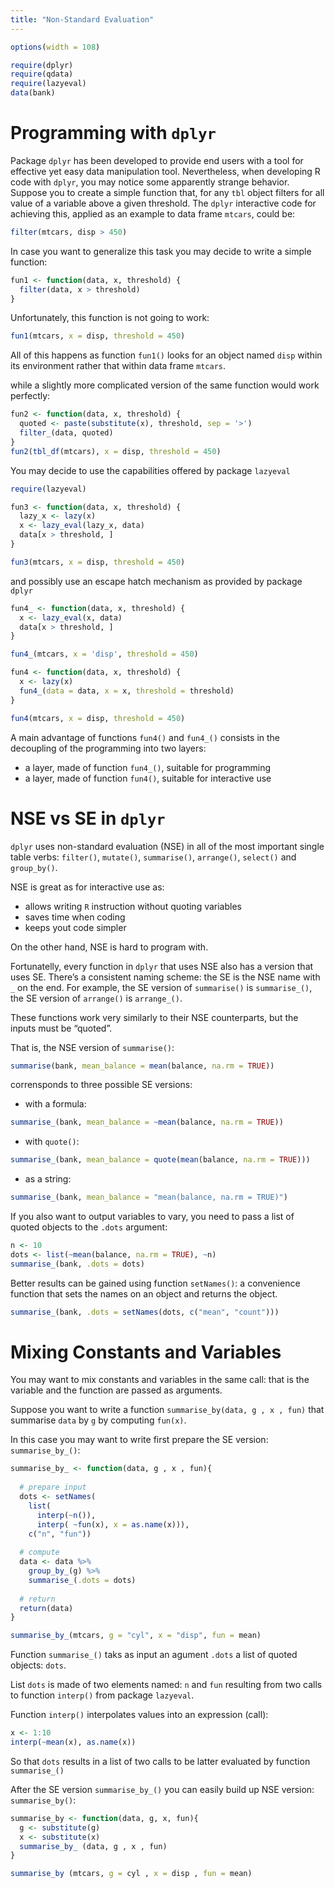 ```yaml
---
title: "Non-Standard Evaluation"
---
```


```r
options(width = 108)
```

```r
require(dplyr)
require(qdata)
require(lazyeval)
data(bank)
```


# Programming with `dplyr`

Package `dplyr` has been developed to provide end users with a tool for effective yet easy data manipulation tool. Nevertheless, when developing R code with `dplyr`, you may notice some apparently strange behavior. Suppose you to create a simple function that, for any `tbl` object filters for all value of a variable above a given threshold. The `dplyr` interactive code for achieving this, applied as an example to data frame `mtcars`, could be:

```r
filter(mtcars, disp > 450) 
```

In case you want to generalize this task you may decide to write a simple function:

```r
fun1 <- function(data, x, threshold) {
  filter(data, x > threshold)
}  
```

Unfortunately, this function is not going to work:

```r
fun1(mtcars, x = disp, threshold = 450)
```

All of this happens as function `fun1()` looks for an object named `disp` within its environment rather that within data frame `mtcars`.

while a slightly more complicated version of the same function would work perfectly:

```r
fun2 <- function(data, x, threshold) {
  quoted <- paste(substitute(x), threshold, sep = '>')
  filter_(data, quoted)
}  
fun2(tbl_df(mtcars), x = disp, threshold = 450)
```


You may decide to use the capabilities offered by package `lazyeval`

```r
require(lazyeval)
```

```r
fun3 <- function(data, x, threshold) {
  lazy_x <- lazy(x)
  x <- lazy_eval(lazy_x, data)
  data[x > threshold, ]
}  

fun3(mtcars, x = disp, threshold = 450)
```

and possibly use an escape hatch mechanism as provided by package `dplyr`  

```r
fun4_ <- function(data, x, threshold) {
  x <- lazy_eval(x, data)
  data[x > threshold, ]
}  

fun4_(mtcars, x = 'disp', threshold = 450)

fun4 <- function(data, x, threshold) {
  x <- lazy(x)
  fun4_(data = data, x = x, threshold = threshold) 
}

fun4(mtcars, x = disp, threshold = 450)
```

A main advantage of functions `fun4()` and `fun4_()` consists in the decoupling of the programming into two layers: 

* a layer, made of function `fun4_()`, suitable for programming  
* a layer, made of function `fun4()`, suitable for interactive use


# NSE vs SE in `dplyr`

`dplyr` uses non-standard evaluation (NSE) in all of the most important single table verbs: `filter()`, `mutate()`, `summarise()`, `arrange()`, `select()` and `group_by()`. 

NSE is great as for interactive use as:

* allows writing `R` instruction without quoting variables
* saves time when coding
* keeps yout code simpler

On the other hand, NSE is hard to program with.

Fortunatelly, every function in `dplyr` that uses NSE also has a version that uses SE. There’s a consistent naming scheme: the SE is the NSE name with `_` on the end. For example, the SE version of `summarise()` is `summarise_()`, the SE version of `arrange()` is `arrange_()`.

These functions work very similarly to their NSE counterparts, but the inputs must be “quoted”.

That is, the NSE version of `summarise()`:

```r
summarise(bank, mean_balance = mean(balance, na.rm = TRUE))
```

corrensponds to three possible SE versions:

* with a formula:

```r
summarise_(bank, mean_balance = ~mean(balance, na.rm = TRUE))
```

* with `quote()`:

```r
summarise_(bank, mean_balance = quote(mean(balance, na.rm = TRUE))) 
```

* as a string:

```r
summarise_(bank, mean_balance = "mean(balance, na.rm = TRUE)")
```


<!--- da capire

It’s better to use a formula, because a formula captures both the expression to evaluate, and the environment in which it should be a evaluated. This is important if the expression is a mixture of variables in the data frame and objects in the local environment:

```r
constant1 <- function(n) ~n
summarise_(bank, constant1(4))
```

Using anything other than a formula will fail because it doesn't know which environment to look in:

```r
constant2 <- function(n) quote(n)
summarise_(bank, constant2(4))
``` 
---> 




If you also want to output variables to vary, you need to pass a list of quoted objects to the `.dots` argument:

```r
n <- 10
dots <- list(~mean(balance, na.rm = TRUE), ~n)
summarise_(bank, .dots = dots)
```

Better results can be gained using function `setNames()`: a convenience function that sets the names on an object and returns the object. 

```r
summarise_(bank, .dots = setNames(dots, c("mean", "count"))) 
```


# Mixing Constants and Variables

You may want to mix constants and variables in the same call: that is the variable and the function are passed as arguments.

Suppose you want to write a function `summarise_by(data, g , x , fun)` that summarise `data` by `g` by computing `fun(x)`.

In this case you may want to write first prepare the SE version: `summarise_by_()`:


```r
summarise_by_ <- function(data, g , x , fun){
  
  # prepare input
  dots <- setNames(
    list(
      interp(~n()),
      interp( ~fun(x), x = as.name(x))),
    c("n", "fun"))
  
  # compute  
  data <- data %>% 
    group_by_(g) %>%
    summarise_(.dots = dots)
  
  # return
  return(data)      
}

summarise_by_(mtcars, g = "cyl", x = "disp", fun = mean)
```

Function `summarise_()` taks as input an agument `.dots` a list of quoted objects: `dots`.

List `dots` is made of two elements named: `n` and `fun` resulting from two calls to function `interp()` from package `lazyeval`. 

Function `interp()` interpolates values into an expression (call):

```r
x <- 1:10
interp(~mean(x), as.name(x))
```

So that `dots` results in a list of two calls to be latter evaluated by function `summarise_()`

After the SE version `summarise_by_()` you can easily build up NSE version: `summarise_by()`:

```r
summarise_by <- function(data, g, x, fun){
  g <- substitute(g)
  x <- substitute(x)
  summarise_by_ (data, g , x , fun)
}  

summarise_by (mtcars, g = cyl , x = disp , fun = mean)
```


